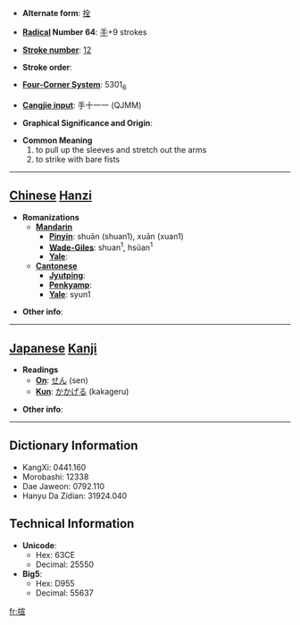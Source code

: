 * '''Alternate form''': [[拴]]

* '''[[Wiktionary:Chinese radical index| Radical]] Number 64''': [[Wiktionary:Chinese radical index 手|手]]+9 strokes

* '''[[Wiktionary:Chinese total strokes index|Stroke number]]''': [[Wiktionary:Chinese total strokes index 12|12]]

* '''Stroke order''': 

* '''[[Wiktionary:Chinese four corner index|Four-Corner System]]''': 5301<sub>6</sub>

* '''[[Wiktionary:Chinese Cangjie index|Cangjie input]]''': 手十一一 (QJMM)

* '''Graphical Significance and Origin''': 

* '''Common Meaning'''
*#to pull up the sleeves and stretch out the arms
*# to strike with bare fists


----

== [[Chinese]] [[Hanzi]] ==

* '''Romanizations'''
** '''[[Mandarin]]'''
*** '''[[Pinyin]]''': shuān (shuan1), xuān (xuan1)
*** '''[[Wade-Giles]]''': shuan<sup>1</sup>, hsüan<sup>1</sup>
*** '''[[Yale]]''': 
** '''[[Cantonese]]'''
*** '''[[Jyutping]]''':
*** '''[[Penkyamp]]''': 
*** '''[[Yale]]''': syun1

* '''Other info''': 

----

== [[Japanese]] [[Kanji]] ==

* '''Readings'''
** '''[[On]]''': [[せん]] (sen)
** '''[[Kun]]''': [[かかげる]] (kakageru)

* '''Other info''':  

----

== Dictionary Information ==

* KangXi: 0441.160
* Morobashi: 12338
* Dae Jaweon: 0792.110
* Hanyu Da Zidian: 31924.040

== Technical Information ==

* '''Unicode''':
** Hex: 63CE
** Decimal: 25550
* '''Big5''':
** Hex: D955
** Decimal: 55637

[[fr:揎]]